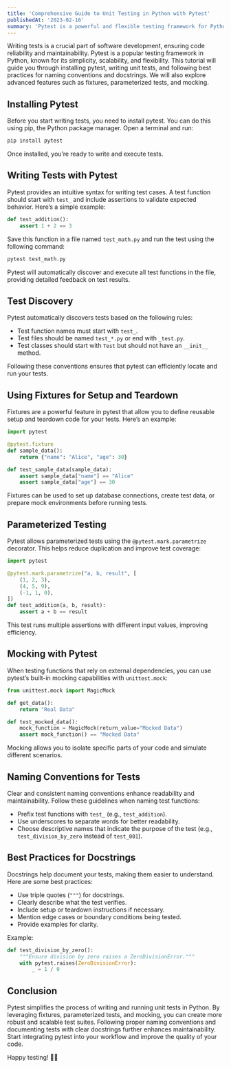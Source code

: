 ```yaml
---
title: 'Comprehensive Guide to Unit Testing in Python with Pytest'
publishedAt: '2023-02-16'
summary: 'Pytest is a powerful and flexible testing framework for Python. This guide explores how to set up and write unit tests using pytest, covering test discovery, fixtures, parameterized testing, mocking, and best practices for naming conventions and docstrings.'
---
```


Writing tests is a crucial part of software development, ensuring code reliability and maintainability. Pytest is a popular testing framework in Python, known for its simplicity, scalability, and flexibility. This tutorial will guide you through installing pytest, writing unit tests, and following best practices for naming conventions and docstrings. We will also explore advanced features such as fixtures, parameterized tests, and mocking.

## Installing Pytest

Before you start writing tests, you need to install pytest. You can do this using pip, the Python package manager. Open a terminal and run:

```bash
pip install pytest
```

Once installed, you’re ready to write and execute tests.

## Writing Tests with Pytest

Pytest provides an intuitive syntax for writing test cases. A test function should start with `test_` and include assertions to validate expected behavior. Here’s a simple example:

```python
def test_addition():
    assert 1 + 2 == 3
```

Save this function in a file named `test_math.py` and run the test using the following command:

```bash
pytest test_math.py
```

Pytest will automatically discover and execute all test functions in the file, providing detailed feedback on test results.

## Test Discovery

Pytest automatically discovers tests based on the following rules:

- Test function names must start with `test_`.
- Test files should be named `test_*.py` or end with `_test.py`.
- Test classes should start with `Test` but should not have an `__init__` method.

Following these conventions ensures that pytest can efficiently locate and run your tests.

## Using Fixtures for Setup and Teardown

Fixtures are a powerful feature in pytest that allow you to define reusable setup and teardown code for your tests. Here’s an example:

```python
import pytest

@pytest.fixture
def sample_data():
    return {"name": "Alice", "age": 30}

def test_sample_data(sample_data):
    assert sample_data["name"] == "Alice"
    assert sample_data["age"] == 30
```

Fixtures can be used to set up database connections, create test data, or prepare mock environments before running tests.

## Parameterized Testing

Pytest allows parameterized tests using the `@pytest.mark.parametrize` decorator. This helps reduce duplication and improve test coverage:

```python
import pytest

@pytest.mark.parametrize("a, b, result", [
    (1, 2, 3),
    (4, 5, 9),
    (-1, 1, 0),
])
def test_addition(a, b, result):
    assert a + b == result
```

This test runs multiple assertions with different input values, improving efficiency.

## Mocking with Pytest

When testing functions that rely on external dependencies, you can use pytest’s built-in mocking capabilities with `unittest.mock`:

```python
from unittest.mock import MagicMock

def get_data():
    return "Real Data"

def test_mocked_data():
    mock_function = MagicMock(return_value="Mocked Data")
    assert mock_function() == "Mocked Data"
```

Mocking allows you to isolate specific parts of your code and simulate different scenarios.

## Naming Conventions for Tests

Clear and consistent naming conventions enhance readability and maintainability. Follow these guidelines when naming test functions:

- Prefix test functions with `test_` (e.g., `test_addition`).
- Use underscores to separate words for better readability.
- Choose descriptive names that indicate the purpose of the test (e.g., `test_division_by_zero` instead of `test_001`).

## Best Practices for Docstrings

Docstrings help document your tests, making them easier to understand. Here are some best practices:

- Use triple quotes (`"""`) for docstrings.
- Clearly describe what the test verifies.
- Include setup or teardown instructions if necessary.
- Mention edge cases or boundary conditions being tested.
- Provide examples for clarity.

Example:

```python
def test_division_by_zero():
    """Ensure division by zero raises a ZeroDivisionError."""
    with pytest.raises(ZeroDivisionError):
        _ = 1 / 0
```

## Conclusion

Pytest simplifies the process of writing and running unit tests in Python. By leveraging fixtures, parameterized tests, and mocking, you can create more robust and scalable test suites. Following proper naming conventions and documenting tests with clear docstrings further enhances maintainability. Start integrating pytest into your workflow and improve the quality of your code.

Happy testing! 🧪🎯
